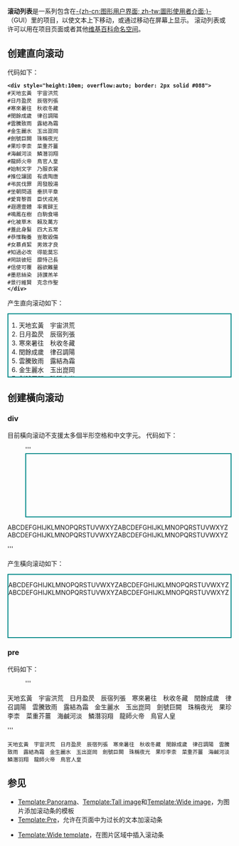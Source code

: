 {{操作指南}}
{{Nutshell|带滚动条的列表可以插入项目页面及其他维基百科页面中，以使文字在列表中部分显示。}}

'''滚动列表'''是一系列包含在[[图形用户界面|-{zh-cn:图形用户界面; zh-tw:圖形使用者介面;}-]]（GUI）里的项目，以使文本上下移动，或通过移动{{link-en|滚动条|Scrollbar}}在屏幕上显示。<!--Although [[MOS:SCROLL|MOS:SCROLL]] disfavors scrolling lists in [[Wikipedia:Article_space|article space]] because article content should be [[MOS:ACCESS#Users_with_limited_CSS/JavaScript_support|accessible]] on a variety of devices whereas a scrolling list hides some text, -->滚动列表或许可以用在项目页面或者其他[[Wikipedia:命名空间|维基百科命名空间]]。<!--For example, long lists posted at [[WP:AfD|WP:AfD]] may be revised to be a scrolling list where it would make the AfD discussion easier to read. [[Template:Tall_image|Tall images]], [[Template:Wide_template|wide templates]], and [[MediaWiki:Categoriespagetext|category content tables]] also may be scrolled.-->

==创建直向滚动==
代码如下：
 '''<nowiki><div style="height:10em; overflow:auto; border: 2px solid #088"></nowiki>'''
 #天地玄黃　宇宙洪荒
 #日月盈昃　辰宿列張
 #寒來暑往　秋收冬藏
 #閏餘成歲　律召調陽
 #雲騰致雨　露結為霜
 #金生麗水　玉出崑岡
 #劍號巨闕　珠稱夜光
 #果珍李柰　菜重芥薑
 #海鹹河淡　鱗潛羽翔
 #龍師火帝　鳥官人皇
 #始制文字　乃服衣裳
 #推位讓國　有虞陶唐
 #弔民伐罪　周發殷湯
 #坐朝問道　垂拱平章
 #愛育黎首　臣伏戎羌
 #遐邇壹體　率賓歸王
 #鳴鳳在樹　白駒食場
 #化被草木　賴及萬方
 #蓋此身髮　四大五常
 #恭惟鞠養　豈敢毀傷
 #女慕貞絜　男效才良
 #知過必改　得能莫忘
 #罔談彼短　靡恃己長
 #信使可覆　器欲難量
 #墨悲絲染　詩讃羔羊
 #景行維賢　克念作聖
 '''<nowiki></div></nowiki>'''

产生直向滚动如下：
<div style="height:10em; overflow:auto; border: 2px solid #088">
#天地玄黃　宇宙洪荒
#日月盈昃　辰宿列張
#寒來暑往　秋收冬藏
#閏餘成歲　律召調陽
#雲騰致雨　露結為霜
#金生麗水　玉出崑岡
#劍號巨闕　珠稱夜光
#果珍李柰　菜重芥薑
#海鹹河淡　鱗潛羽翔
#龍師火帝　鳥官人皇
#始制文字　乃服衣裳
#推位讓國　有虞陶唐
#弔民伐罪　周發殷湯
#坐朝問道　垂拱平章
#愛育黎首　臣伏戎羌
#遐邇壹體　率賓歸王
#鳴鳳在樹　白駒食場
#化被草木　賴及萬方
#蓋此身髮　四大五常
#恭惟鞠養　豈敢毀傷
#女慕貞絜　男效才良
#知過必改　得能莫忘
#罔談彼短　靡恃己長
#信使可覆　器欲難量
#墨悲絲染　詩讃羔羊
#景行維賢　克念作聖
</div>

== 创建橫向滚动 ==
=== div ===
目前橫向滚动不支援太多個半形空格和中文字元。
代码如下：
:'''<nowiki><div style="height:10em; overflow:auto; border: 2px solid #088">
ABCDEFGHIJKLMNOPQRSTUVWXYZABCDEFGHIJKLMNOPQRSTUVWXYZABCDEFGHIJKLMNOPQRSTUVWXYZABCDEFGHIJKLMNOPQRSTUVWXYZ</div></nowiki>'''

产生橫向滚动如下：
<div style="height:10em; overflow:auto; border: 2px solid #088">
ABCDEFGHIJKLMNOPQRSTUVWXYZABCDEFGHIJKLMNOPQRSTUVWXYZABCDEFGHIJKLMNOPQRSTUVWXYZABCDEFGHIJKLMNOPQRSTUVWXYZ
</div>

=== pre ===
代码如下：
:'''<nowiki><pre style="overflow:auto;">
天地玄黃　宇宙洪荒　日月盈昃　辰宿列張　寒來暑往　秋收冬藏　閏餘成歲　律召調陽　雲騰致雨　露結為霜　金生麗水　玉出崑岡　劍號巨闕　珠稱夜光　果珍李柰　菜重芥薑　海鹹河淡　鱗潛羽翔　龍師火帝　鳥官人皇</pre></nowiki>'''

<pre style="overflow:auto;">
天地玄黃　宇宙洪荒　日月盈昃　辰宿列張　寒來暑往　秋收冬藏　閏餘成歲　律召調陽　雲騰致雨　露結為霜　金生麗水　玉出崑岡　劍號巨闕　珠稱夜光　果珍李柰　菜重芥薑　海鹹河淡　鱗潛羽翔　龍師火帝　鳥官人皇
</pre>

==参见==
<!--* [[MediaWiki:Categoriespagetext|Categoriespagetext]], category content table scrolling
* [[Help:Hidden_text|Help:Hidden text]], text that is visible when editing, but not on the saved page-->
* [[Template:Panorama|Template:Panorama]]、[[Template:Tall_image|Template:Tall image]]和[[Template:Wide_image|Template:Wide image]]，为图片添加滚动条的模板
* [[Template:Pre|Template:Pre]]，允许在页面中为过长的文本加滚动条
<!--* [[Wikipedia:Templates_for_discussion/Log/2010_May_26#Template:Refbox|Refbox]], Refbox template deletion discussion
* [[Help:Reference_display_customization|Reference display customization]], enable scrolling for article reference lists
* [[Template:Scroll_box|Template:Scroll box]]，在页面中创建带滚动条的框以允许大篇幅的内容在页面中以指定像素值显示
* [[Wikipedia:Templates_for_deletion/Log/2007_June_11#Template:Scrollref|Scrollref]], Scrollref template deletion discussion-->
* [[Template:Wide_template|Template:Wide template]]，在图片区域中插入滚动条